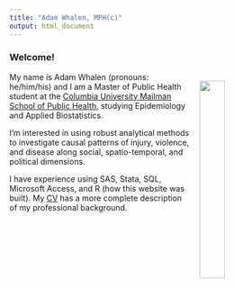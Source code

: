 ```yaml
---
title: "Adam Whalen, MPH(c)"
output: html_document
---
```


### Welcome!

<img src = "images/Adam.jpg" style = "width:30%; padding: 15px" align = "right">

My name is Adam Whalen (pronouns: he/him/his) and I am a Master of Public Health student at the [Columbia University Mailman School of Public Health](https://www.publichealth.columbia.edu/), studying Epidemiology and Applied Biostatistics. 

I'm interested in using robust analytical methods to investigate causal patterns of injury, violence, and disease along social, spatio-temporal, and political dimensions. 

I have experience using SAS, Stata, SQL, Microsoft Access, and R (how this website was built). My [CV](cv.html) has a more complete description of my professional background. 